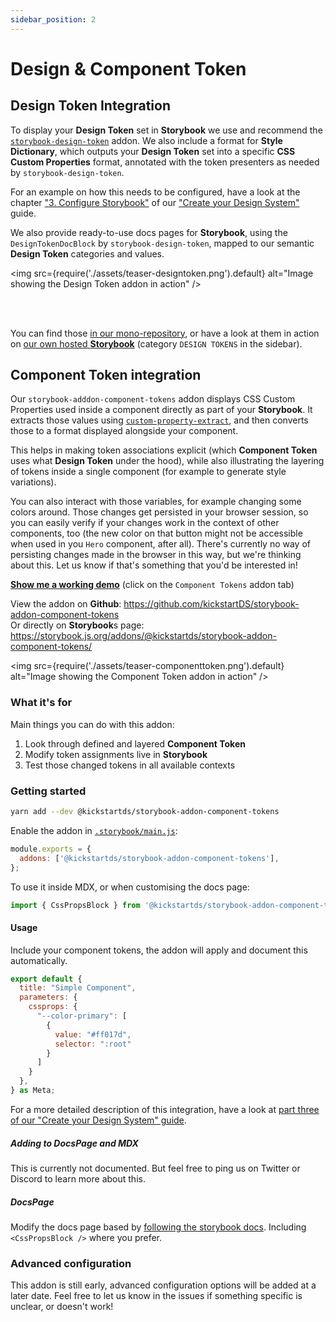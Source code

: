 ```yaml
---
sidebar_position: 2
---
```


# Design & Component Token

## Design Token Integration

To display your **Design Token** set in **Storybook** we use and recommend the [`storybook-design-token`](https://github.com/UX-and-I/storybook-design-token) addon. We also include a format for **Style Dictionary**, which outputs your **Design Token** set into a specific **CSS Custom Properties** format, annotated with the token presenters as needed by `storybook-design-token`.

For an example on how this needs to be configured, have a look at the chapter ["3. Configure Storybook"](../../guides/create/storybook.mdx#design-token-integration) of our ["Create your Design System"](../../guides/create/index.mdx) guide.

We also provide ready-to-use docs pages for **Storybook**, using the `DesignTokenDocBlock` by `storybook-design-token`, mapped to our semantic **Design Token** categories and values.

<img
  src={require('./assets/teaser-designtoken.png').default}
  alt="Image showing the Design Token addon in action"
/>

<br />
<br />

You can find those [in our mono-repository](https://github.com/kickstartDS/kickstartDS/tree/feature/docs/packages/components/core/source/design-tokens), or have a look at them in action on [our own hosted **Storybook**](https://www.kickstartds.com/storybook/?path=/story/design-tokens-colors--page) (category `DESIGN TOKENS` in the sidebar).

## Component Token integration

Our `storybook-adddon-component-tokens` addon displays CSS Custom Properties used inside a component directly as part of your **Storybook**. It extracts those values using [`custom-property-extract`](https://github.com/Dschungelabenteuer/custom-property-extract), and then converts those to a format displayed alongside your component.

This helps in making token associations explicit (which **Component Token** uses what **Design Token** under the hood), while also illustrating the layering of tokens inside a single component (for example to generate style variations).

You can also interact with those variables, for example changing some colors around. Those changes get persisted in your browser session, so you can easily verify if your changes work in the context of other components, too (the new color on that button might not be accessible when used in you `Hero` component, after all). There's currently no way of persisting changes made in the browser in this way, but we're thinking about this. Let us know if that's something that you'd be interested in!

**[Show me a working demo](https://www.kickstartds.com/storybook/?path=/story/base-content-box--image)** (click on the `Component Tokens` addon tab)

View the addon on **Github**: https://github.com/kickstartDS/storybook-addon-component-tokens<br/>
Or directly on **Storybook**s page: https://storybook.js.org/addons/@kickstartds/storybook-addon-component-tokens/

<img
  src={require('./assets/teaser-componenttoken.png').default}
  alt="Image showing the Component Token addon in action"
/>

### What it's for

Main things you can do with this addon:

1. Look through defined and layered **Component Token**
2. Modify token assignments live in **Storybook**
3. Test those changed tokens in all available contexts

### Getting started

```sh
yarn add --dev @kickstartds/storybook-addon-component-tokens
```

Enable the addon in [`.storybook/main.js`](https://storybook.js.org/docs/react/configure/overview#configure-your-storybook-project):

```js
module.exports = {
  addons: ['@kickstartds/storybook-addon-component-tokens'],
};
```

To use it inside MDX, or when customising the docs page:

```js
import { CssPropsBlock } from '@kickstartds/storybook-addon-component-tokens';
```

#### Usage

Include your component tokens, the addon will apply and document this automatically.

```jsx
export default {
  title: "Simple Component",
  parameters: {
    cssprops: {
      "--color-primary": [
        {
          value: "#ff017d",
          selector: ":root"
        }
      ]
    }
  },
} as Meta;
```

For a more detailed description of this integration, have a look at [part three of our "Create your Design System" guide](../../guides/create/storybook.mdx#install-remaining-addons).

##### Adding to DocsPage and MDX

This is currently not documented. But feel free to ping us on Twitter or Discord to learn more about this.

##### DocsPage

Modify the docs page based by [following the storybook docs](https://storybook.js.org/docs/react/writing-docs/docs-page#remixing-docspage-using-doc-blocks). Including `<CssPropsBlock />` where you prefer.

### Advanced configuration

This addon is still early, advanced configuration options will be added at a later date. Feel free to let us know in the issues if something specific is unclear, or doesn't work!
